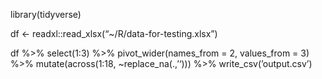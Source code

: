 
library(tidyverse)

df <- readxl::read_xlsx("~/R/data-for-testing.xlsx")

df %>% 
  select(1:3) %>% 
  pivot_wider(names_from = 2,
              values_from = 3) %>%
  mutate(across(1:18, ~replace_na(.,''))) %>%
  write_csv('output.csv')
